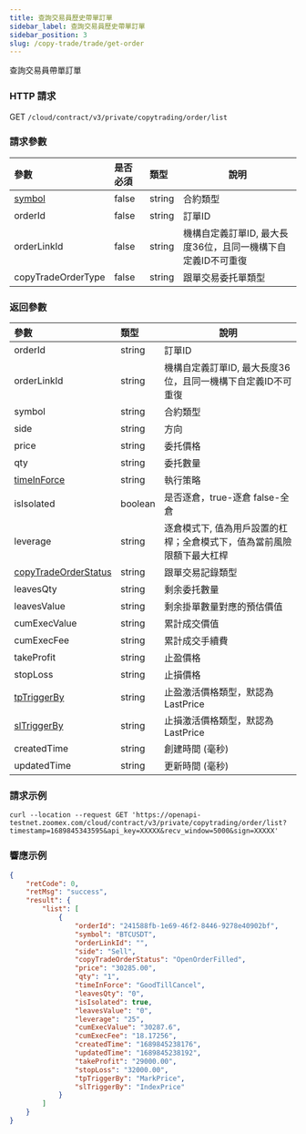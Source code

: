 ```yaml
---
title: 查詢交易員歷史帶單訂單
sidebar_label: 查詢交易員歷史帶單訂單
sidebar_position: 3
slug: /copy-trade/trade/get-order
---
```


查詢交易員帶單訂單

### HTTP 請求

GET `/cloud/contract/v3/private/copytrading/order/list`

### 請求參數

| 參數 | 是否必須 | 類型 | 說明|
|:----- |:-------|:-----|------ |
|[symbol](../enum#symbol) |false |string |合約類型 |
|orderId |false |string |訂單ID|
|orderLinkId |false |string |機構自定義訂單ID, 最大長度36位，且同一機構下自定義ID不可重復|
|copyTradeOrderType |false |string |跟單交易委托單類型|

### 返回參數

| 參數 | 類型 | 說明|
|:----- |:-----|----- |
|orderId |string |訂單ID|
|orderLinkId |string |機構自定義訂單ID, 最大長度36位，且同一機構下自定義ID不可重復  |
|symbol |string |合約類型 |
|side |string |方向 |
|price  |string |委托價格 |
|qty  |string |委托數量 |
|[timeInForce](../enum#timeinforce) |string |執行策略 |
|isIsolated |boolean |是否逐倉，true-逐倉 false-全倉 |
|leverage |string |逐倉模式下, 值為用戶設置的杠桿；全倉模式下，值為當前風險限額下最大杠桿 |
|[copyTradeOrderStatus](../enum#copytradeorderstatus) |string |跟單交易記錄類型 |
|leavesQty |string |剩余委托數量 |
|leavesValue |string |剩余掛單數量對應的預估價值 |
|cumExecValue |string |累計成交價值 |
|cumExecFee |string |累計成交手續費 |
|takeProfit |string |止盈價格 |
|stopLoss |string |止損價格 |
|[tpTriggerBy](../enum#triggerby) |string |止盈激活價格類型，默認為LastPrice |
|[slTriggerBy](../enum#triggerby) |string |止損激活價格類型，默認為LastPrice |
|createdTime |string |創建時間 (毫秒) |
|updatedTime |string |更新時間 (毫秒)|

### 請求示例

``` shell
curl --location --request GET 'https://openapi-testnet.zoomex.com/cloud/contract/v3/private/copytrading/order/list?timestamp=1689845343595&api_key=XXXXX&recv_window=5000&sign=XXXXX'
```

### 響應示例

``` json
{
    "retCode": 0,
    "retMsg": "success",
    "result": {
        "list": [
            {
                "orderId": "241588fb-1e69-46f2-8446-9278e40902bf",
                "symbol": "BTCUSDT",
                "orderLinkId": "",
                "side": "Sell",
                "copyTradeOrderStatus": "OpenOrderFilled",
                "price": "30285.00",
                "qty": "1",
                "timeInForce": "GoodTillCancel",
                "leavesQty": "0",
                "isIsolated": true,
                "leavesValue": "0",
                "leverage": "25",
                "cumExecValue": "30287.6",
                "cumExecFee": "18.17256",
                "createdTime": "1689845238176",
                "updatedTime": "1689845238192",
                "takeProfit": "29000.00",
                "stopLoss": "32000.00",
                "tpTriggerBy": "MarkPrice",
                "slTriggerBy": "IndexPrice"
            }
        ]
    }
}
```